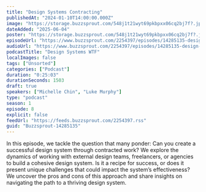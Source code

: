 ```yaml
---
title: "Design Systems Contracting"
publishedAt: "2024-01-10T14:00:00.000Z"
image: "https://storage.buzzsprout.com/548j1t21wyt69pkbpxx06cq2bj7f?.jpg"
dateAdded: "2025-06-04"
poster: "https://storage.buzzsprout.com/548j1t21wyt69pkbpxx06cq2bj7f?.jpg"
episodeUrl: "https://www.buzzsprout.com/2254397/episodes/14285135-design-systems-contracting.mp3"
audioUrl: "https://www.buzzsprout.com/2254397/episodes/14285135-design-systems-contracting.mp3"
podcastTitle: "Design Systems WTF"
localImages: false
tags: ["Unsorted"]
categories: ["Podcast"]
duration: "0:25:03"
durationSeconds: 1503
draft: true
speakers: ["Michelle Chin", "Luke Murphy"]
type: "podcast"
season: 1
episode: 8
explicit: false
feedUrl: "https://feeds.buzzsprout.com/2254397.rss"
guid: "Buzzsprout-14285135"
---
```

In this episode, we tackle the question that many ponder: Can you create a successful design system through contracted work? We explore the dynamics of working with external design teams, freelancers, or agencies to build a cohesive design system. Is it a recipe for success, or does it present unique challenges that could impact the system’s effectiveness? We uncover the pros and cons of this approach and share insights on navigating the path to a thriving design system.
